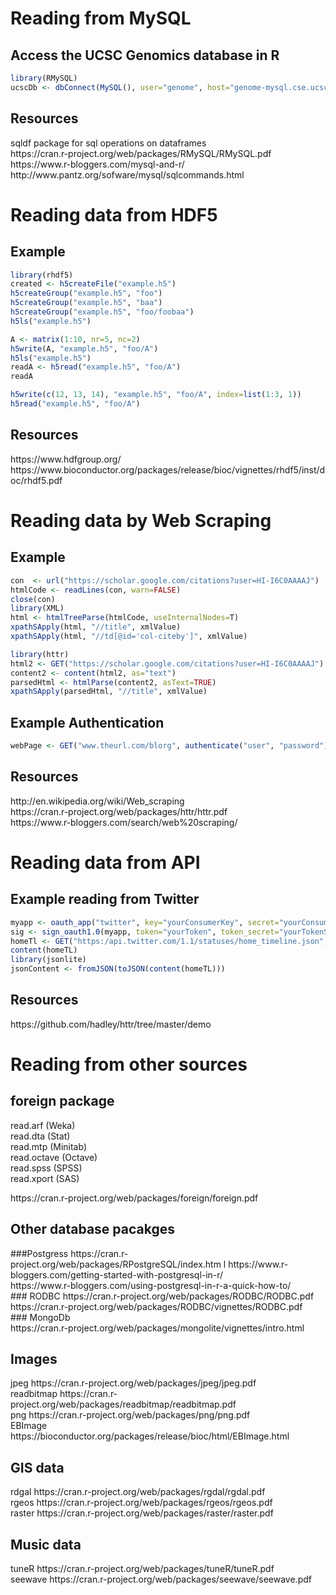 # Reading from MySQL

## Access the UCSC Genomics database in R
```r
library(RMySQL)
ucscDb <- dbConnect(MySQL(), user="genome", host="genome-mysql.cse.ucsc.edu")
```

## Resources
sqldf package for sql operations on dataframes  
https://cran.r-project.org/web/packages/RMySQL/RMySQL.pdf  
https://www.r-bloggers.com/mysql-and-r/  
http://www.pantz.org/sofware/mysql/sqlcommands.html  

# Reading data from HDF5

## Example
```r
library(rhdf5)
created <- h5createFile("example.h5")
h5createGroup("example.h5", "foo")
h5createGroup("example.h5", "baa")
h5createGroup("example.h5", "foo/foobaa")
h5ls("example.h5")

A <- matrix(1:10, nr=5, nc=2)
h5write(A, "example.h5", "foo/A")
h5ls("example.h5")
readA <- h5read("example.h5", "foo/A")
readA

h5write(c(12, 13, 14), "example.h5", "foo/A", index=list(1:3, 1))
h5read("example.h5", "foo/A")

```

## Resources
https://www.hdfgroup.org/  
https://www.bioconductor.org/packages/release/bioc/vignettes/rhdf5/inst/doc/rhdf5.pdf  

# Reading data by Web Scraping

## Example
```r
con  <- url("https://scholar.google.com/citations?user=HI-I6C0AAAAJ")
htmlCode <- readLines(con, warn=FALSE)
close(con)
library(XML)
html <- htmlTreeParse(htmlCode, useInternalNodes=T)
xpathSApply(html, "//title", xmlValue)
xpathSApply(html, "//td[@id='col-citeby']", xmlValue)

library(httr)
html2 <- GET("https://scholar.google.com/citations?user=HI-I6C0AAAAJ")
content2 <- content(html2, as="text")
parsedHtml <- htmlParse(content2, asText=TRUE)
xpathSApply(parsedHtml, "//title", xmlValue)

```

## Example Authentication
```r
webPage <- GET("www.theurl.com/blorg", authenticate("user", "password"))
```

## Resources

http://en.wikipedia.org/wiki/Web_scraping  
https://cran.r-project.org/web/packages/httr/httr.pdf  
https://www.r-bloggers.com/search/web%20scraping/  

# Reading data from API

## Example reading from Twitter
```r
myapp <- oauth_app("twitter", key="yourConsumerKey", secret="yourConsumerSecret")
sig <- sign_oauth1.0(myapp, token="yourToken", token_secret="yourTokenSecret")
homeTl <- GET("https:/api.twitter.com/1.1/statuses/home_timeline.json", sig)
content(homeTL)
library(jsonlite)
jsonContent <- fromJSON(toJSON(content(homeTL)))
```

## Resources
https://github.com/hadley/httr/tree/master/demo  

# Reading from other sources

## foreign package
read.arf (Weka)  
read.dta (Stat)  
read.mtp (Minitab)  
read.octave (Octave)  
read.spss (SPSS)  
read.xport (SAS)  

https://cran.r-project.org/web/packages/foreign/foreign.pdf  

## Other database pacakges
###Postgress
https://cran.r-project.org/web/packages/RPostgreSQL/index.htm  l
https://www.r-bloggers.com/getting-started-with-postgresql-in-r/  
https://www.r-bloggers.com/using-postgresql-in-r-a-quick-how-to/  
### RODBC
https://cran.r-project.org/web/packages/RODBC/RODBC.pdf  
https://cran.r-project.org/web/packages/RODBC/vignettes/RODBC.pdf  
### MongoDb  
https://cran.r-project.org/web/packages/mongolite/vignettes/intro.html  

## Images
jpeg https://cran.r-project.org/web/packages/jpeg/jpeg.pdf  
readbitmap https://cran.r-project.org/web/packages/readbitmap/readbitmap.pdf  
png https://cran.r-project.org/web/packages/png/png.pdf  
EBImage https://bioconductor.org/packages/release/bioc/html/EBImage.html  

## GIS data
rdgal https://cran.r-project.org/web/packages/rgdal/rgdal.pdf  
rgeos https://cran.r-project.org/web/packages/rgeos/rgeos.pdf  
raster https://cran.r-project.org/web/packages/raster/raster.pdf  

## Music data
tuneR https://cran.r-project.org/web/packages/tuneR/tuneR.pdf  
seewave https://cran.r-project.org/web/packages/seewave/seewave.pdf  
